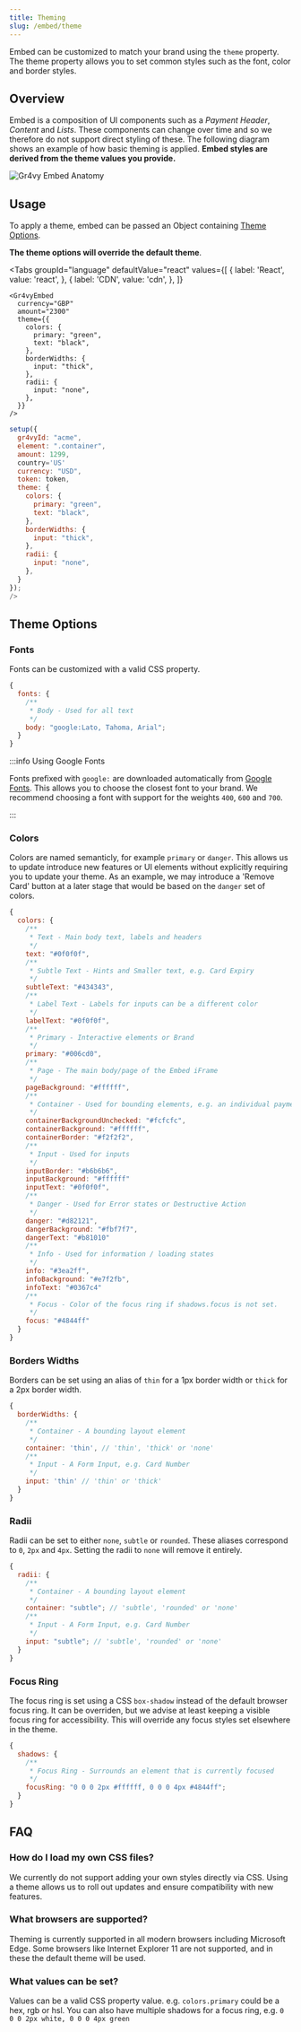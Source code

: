 ```yaml
---
title: Theming
slug: /embed/theme
---
```



Embed can be customized to match your brand using the `theme` property.
The theme property allows you to set common styles such as the font, color and border styles.

## Overview

Embed is a composition of UI components such as a _Payment Header_, _Content_ and _Lists_. These components can change over time and so
we therefore do not support direct styling of these. The following diagram shows an example of how basic theming
is applied. **Embed styles are derived from the theme values you provide.**

<Image src={image} title="Gr4vy Embed Anatomy" />

## Usage

To apply a theme, embed can be passed an Object containing [Theme Options](#theme-options).

**The theme options will override the default theme**.

<Tabs
  groupId="language"
  defaultValue="react"
  values={[
    { label: 'React', value: 'react', },
    { label: 'CDN', value: 'cdn', },
  ]}
>
  <TabItem value="react">

```tsx
<Gr4vyEmbed
  currency="GBP"
  amount="2300"
  theme={{
    colors: {
      primary: "green",
      text: "black",
    },
    borderWidths: {
      input: "thick",
    },
    radii: {
      input: "none",
    },
  }}
/>
```

  </TabItem>

  <TabItem value="cdn">

```js
setup({
  gr4vyId: "acme",
  element: ".container",
  amount: 1299,
  country='US'
  currency: "USD",
  token: token,
  theme: {
    colors: {
      primary: "green",
      text: "black",
    },
    borderWidths: {
      input: "thick",
    },
    radii: {
      input: "none",
    },
  }
});
/>
```

  </TabItem>
</Tabs>

## Theme Options

### Fonts

Fonts can be customized with a valid CSS property.

```js
{
  fonts: {
    /**
     * Body - Used for all text
     */
    body: "google:Lato, Tahoma, Arial";
  }
}
```

:::info Using Google Fonts

Fonts prefixed with `google:` are downloaded automatically from [Google Fonts](https://fonts.google.com/). This allows you to choose the closest font to your brand. We recommend choosing a font with support for the weights `400`, `600` and `700`.

:::

### Colors

Colors are named semanticly, for example `primary` or `danger`. This allows us to update introduce new features or UI elements without explicitly requiring you to update your theme. As an example, we may introduce a 'Remove Card' button at a later stage that would be based on the `danger` set of colors.

```js
{
  colors: {
    /**
     * Text - Main body text, labels and headers
     */
    text: "#0f0f0f",
    /**
     * Subtle Text - Hints and Smaller text, e.g. Card Expiry
     */
    subtleText: "#434343",
    /**
     * Label Text - Labels for inputs can be a different color
     */
    labelText: "#0f0f0f",
    /**
     * Primary - Interactive elements or Brand
     */
    primary: "#006cd0",
    /**
     * Page - The main body/page of the Embed iFrame
     */
    pageBackground: "#ffffff",
    /**
     * Container - Used for bounding elements, e.g. an individual payment option
     */
    containerBackgroundUnchecked: "#fcfcfc",
    containerBackground: "#ffffff",
    containerBorder: "#f2f2f2",
    /**
     * Input - Used for inputs
     */
    inputBorder: "#b6b6b6",
    inputBackground: "#ffffff"
    inputText: "#0f0f0f",
    /**
     * Danger - Used for Error states or Destructive Action
     */
    danger: "#d82121",
    dangerBackground: "#fbf7f7",
    dangerText: "#b81010"
    /**
     * Info - Used for information / loading states
     */
    info: "#3ea2ff",
    infoBackground: "#e7f2fb",
    infoText: "#0367c4"
    /**
     * Focus - Color of the focus ring if shadows.focus is not set.
     */
    focus: "#4844ff"
  }
}
```

### Borders Widths

Borders can be set using an alias of `thin` for a 1px border width or `thick` for a 2px border width.

```js
{
  borderWidths: {
    /**
     * Container - A bounding layout element
     */
    container: 'thin', // 'thin', 'thick' or 'none'
    /**
     * Input - A Form Input, e.g. Card Number
     */
    input: 'thin' // 'thin' or 'thick'
  }
}
```

### Radii

Radii can be set to either `none`, `subtle` or `rounded`. These aliases correspond to `0`, `2px` and `4px`.
Setting the radii to `none` will remove it entirely.

```js
{
  radii: {
    /**
     * Container - A bounding layout element
     */
    container: "subtle"; // 'subtle', 'rounded' or 'none'
    /**
     * Input - A Form Input, e.g. Card Number
     */
    input: "subtle"; // 'subtle', 'rounded' or 'none'
  }
}
```

### Focus Ring

The focus ring is set using a CSS `box-shadow` instead of the default browser focus ring. It can be overriden, but we advise at least keeping a visible focus ring for accessibility.
This will override any focus styles set elsewhere in the theme.

```js
{
  shadows: {
    /**
     * Focus Ring - Surrounds an element that is currently focused
     */
    focusRing: "0 0 0 2px #ffffff, 0 0 0 4px #4844ff";
  }
}
```

## FAQ

### How do I load my own CSS files?

We currently do not support adding your own styles directly via CSS.
Using a theme allows us to roll out updates and ensure compatibility with new features.

### What browsers are supported?

Theming is currently supported in all modern browsers including Microsoft Edge. Some browsers like Internet Explorer 11 are not supported, and in these the default theme will be used.

### What values can be set?

Values can be a valid CSS property value. e.g. `colors.primary` could be a hex, rgb or hsl. You can also have multiple shadows for a focus ring, e.g. `0 0 0 2px white, 0 0 0 4px green`
